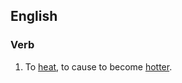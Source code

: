 ==English==

===Verb===
{{en-verb|inf=to [[heat]] [[up]]|heats up|heating up|heated up|heated up}}

# To [[heat]], to cause to become [[hotter]].
